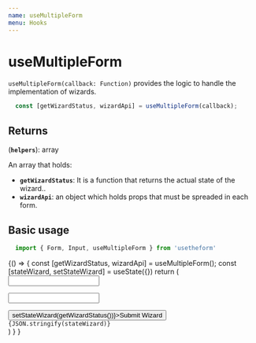 ---
name: useMultipleForm
menu: Hooks
---

# useMultipleForm
`useMultipleForm(callback: Function)` provides the logic to handle the implementation of wizards.

```javascript
  const [getWizardStatus, wizardApi] = useMultipleForm(callback);
```

## Returns

(**`helpers`**): array

An array that holds:

  - **`getWizardStatus`**: It is a function that returns the actual state of the wizard..
  - **`wizardApi`**: an object which holds props that must be spreaded in each form.

## Basic usage

```javascript
  import { Form, Input, useMultipleForm } from 'usetheform'
```

<Playground>
{() => {
    const [getWizardStatus, wizardApi] = useMultipleForm();
    const [stateWizard, setStateWizard] = useState({})
    return (
      <div>
        <Form {...wizardApi} name="form1" initialState={{ name: "foo" }}>
          <Input type="text" name="name" />
        </Form>
        <Form {...wizardApi} name="form2" initialState={{ lastname: "mouse" }}>
          <Input type="text" name="lastname" />
        </Form>
        <button onClick={() => setStateWizard(getWizardStatus())}>Submit Wizard</button>
        <div>
          <code>{JSON.stringify(stateWizard)}</code>
        </div>
      </div>
    )
  }
}
</Playground>